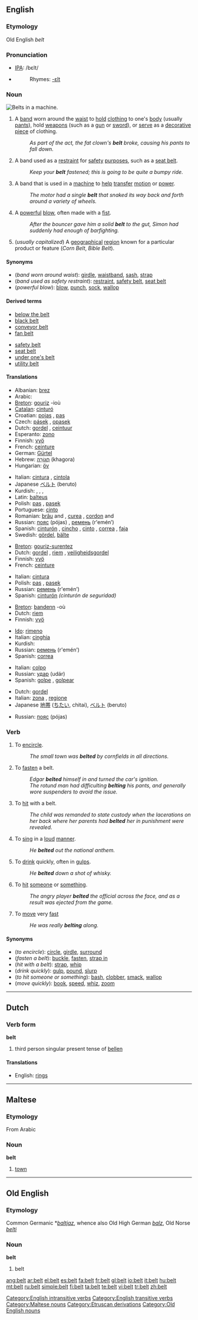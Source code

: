 ==English==
{{wikipedia}}

===Etymology===
Old English ''belt''

===Pronunciation===
*[[IPA]]: /bεlt/
*{{audio|en-us-belt.ogg|Audio (US)}}
*:Rhymes: [[Rhymes:English:-ɛlt|-ɛlt]]

===Noun===
[[Image:Engine belts.jpg|thumb|right|Belts in a machine.]]
{{en-noun}}

# A [[band]] worn around the [[waist]] to [[hold]] [[clothing]] to one's [[body]] (usually [[pants]]), hold [[weapon]]s (such as a [[gun]] or [[sword]]), or [[serve]] as a [[decorative]] [[piece]] of clothing.
#:''As part of the act, the fat clown's '''belt''' broke, causing his pants to fall down.''
# A band used as a [[restraint]] for [[safety]] [[purpose]]s, such as a [[seat belt]].
#:''Keep your '''belt''' fastened; this is going to be quite a bumpy ride.''
# A band that is used in a [[machine]] to [[help]] [[transfer]] [[motion]] or [[power]].
#:''The motor had a single '''belt''' that snaked its way back and forth around a variety of wheels.''
# A [[powerful]] [[blow]], often made with a [[fist]].
#:''After the bouncer gave him a solid '''belt''' to the gut, Simon had suddenly had enough of barfighting.''
# (''usually capitalized'') A [[geographical]] [[region]] known for a particular product or feature (''Corn Belt'', ''Bible Belt'').

====Synonyms====
*(''band worn around waist''): [[girdle]], [[waistband]], [[sash]], [[strap]]
*(''band used as safety restraint''): [[restraint]], [[safety belt]], [[seat belt]]
*(''powerful blow''): [[blow]], [[punch]], [[sock]], [[wallop]]

====Derived terms====
{{top2}}
* [[below the belt]] <!-- (''adverb'') acting [[unfair]] or [[unmannerly]], (''noun'') the [[crotch]] [[area]] -->
* [[black belt]]
* [[conveyor belt]]
* [[fan belt]]
{{mid2}}
* [[safety belt]]
* [[seat belt]]
* [[under one's belt]] <!-- in one's [[experience]] (''He had 4 [[year]]s of [[school]]ing under his belt.'') -->
* [[utility belt]]
{{bottom}}

====Translations====
{{trans-top|band worn around the waist}}
*Albanian: [[brez]] {{m}}
*Arabic: {{ARchar|[[حزام]]}}
*[[Breton]]: [[gouriz]] {{m}} -ioù
*[[Catalan]]: [[cinturó]] {{m}}
*Croatian: [[pojas]] {{m}}, [[pas]] {{m}}
* Czech: [[pásek]] {{m}}, [[opasek]] {{m}}
*Dutch: [[gordel]] {{m}}, [[ceintuur]] {{m}}
*Esperanto: [[zono]]
*Finnish: [[vyö]]
*French: [[ceinture]] {{f}}
*German: [[Gürtel]] {{m}}
*Hebrew: [[חגורה|חֲגוֹרָה]] (khagora) {{f}}
*Hungarian: [[öv]]
{{trans-mid}}
*Italian: [[cintura]] {{f}}, [[cintola]] {{f}}
*Japanese [[ベルト]] (beruto)
*Kurdish: {{t|ku|kemer}} {{f}}, {{t|ku|qayiş}} {{f}}, {{KUchar|[[پشتێن]]}}, {{KUchar|[[قایش]]}}
*Latin: [[balteus]]
*Polish: [[pas]] {{m}}, [[pasek]] {{m}}
*Portuguese: [[cinto]] {{m}}
*Romanian: [[brâu]] {{f}} and {{m}}, [[curea]] {{f}}, [[cordon]] {{f}} and {{m}}
*Russian: [[пояс]] (pójas) {{m}}, [[ремень]] (r'emén’) {{m}}
*Spanish: [[cinturón]] {{m}}, [[cincho]] {{m}} {{italbrac|El Salvador|Guatemala|Honduras}}, [[cinto]] {{m}} {{italbrac|Cuba}}, [[correa]] {{f}} {{italbrac|Colombia|Panama|Venezuela}}, [[faja]] {{f}} {{italbrac|Costa Rica|Nicaragua|Southeastern Mexico}}
*Swedish: [[gördel]], [[bälte]]
{{trans-bottom}}

{{trans-top|band used for safety purposes}}
*[[Breton]]: [[gouriz-surentez]] {{m}}
*Dutch: [[gordel]] {{m}}, [[riem]] {{m}}, [[veiligheidsgordel]] {{m}}
*Finnish: [[vyö]]
*French: [[ceinture]] {{f}}
{{trans-mid}}
*Italian: [[cintura]] {{f}}
*Polish: [[pas]] {{m}}, [[pasek]] {{m}}
*Russian: [[ремень]] (r'emén’) {{m}}
*Spanish: [[cinturón]] {{m}} ''(cinturón de seguridad)''
{{trans-bottom}}

{{trans-top|band used in a machine to help transfer motion or power}}
*[[Breton]]: [[bandenn]] {{f}} -où {{p}}
*Dutch: [[riem]] {{m}}
*Finnish: [[vyö]]
{{trans-mid}}
*[[Ido]]: [[rimeno]]
*Italian: [[cinghia]] {{f}}
*Kurdish: {{KUchar|[[قایش]]}}
*Russian: [[ремень]] (r'emén’) {{m}}
*Spanish: [[correa]] {{f}}
{{trans-bottom}}

{{trans-top|powerful blow}}
*Italian: [[colpo]] {{m}}
*Russian: [[удар]] (udár) {{m}}
*Spanish: [[golpe]] {{m}}, [[golpear]]
{{trans-bottom}}

{{trans-top|geographical region}}
*Dutch: [[gordel]] {{m}}
*Italian: [[zona]] {{f}}, [[regione]] {{f}}
*Japanese [[地帯]] ([[ちたい]], chitai), [[ベルト]] (beruto)
{{trans-mid}}
*Russian: [[пояс]] (pójas) {{m}}
{{trans-bottom}}

===Verb===
{{en-verb}}

# {{transitive}} To [[encircle]].
#:''The small town was '''belted''' by cornfields in all directions.''
# {{transitive}} To [[fasten]] a belt.
#:''Edgar '''belted''' himself in and turned the car's ignition.''
#:''The rotund man had difficulting '''belting''' his pants, and generally wore suspenders to avoid the issue.''
# {{transitive}} To [[hit]] with a belt.
#:''The child was remanded to state custody when the lacerations on her back where her parents had '''belted''' her in punishment were revealed.''
# {{transitive}} To [[sing]] in a [[loud]] [[manner]].
#:''He '''belted''' out the national anthem.''
# {{transitive}} To [[drink]] quickly, often in [[gulp]]s.
#:''He '''belted''' down a shot of whisky.''
# {{context|transitive|slang}} To [[hit]] [[someone]] or [[something]].
#:''The angry player '''belted''' the official across the face, and as a result was ejected from the game.''
# {{intransitive}} To [[move]] very [[fast]]
#:''He was really '''belting''' along.''

====Synonyms====
*(''to encircle''): [[circle]], [[girdle]], [[surround]]
*(''fasten a belt''): [[buckle]], [[fasten]], [[strap in]]
*(''hit with a belt''): [[strap]], [[whip]]
*(''drink quickly''): [[gulp]], [[pound]], [[slurp]]
*(''to hit someone or something''): [[bash]], [[clobber]], [[smack]], [[wallop]]
*(''move quickly''): [[book]], [[speed]], [[whiz]], [[zoom]]

[[Category:English intransitive verbs]]
[[Category:English transitive verbs]]

----

==Dutch==

===Verb form===
'''belt'''

# third person singular present tense of [[bellen]]

====Translations====
*English: [[rings]]

----

==Maltese==

===Etymology===
From Arabic

===Noun===
'''belt'''

# [[town]]

[[Category:Maltese nouns]]

----

==Old English==

===Etymology===
Common Germanic *''[[baltjaz]]'', whence also Old High German ''[[balz]]'', Old Norse ''[[belti]]''

===Noun===
'''belt'''

# belt

[[Category:Etruscan derivations]]
[[Category:Old English nouns]]

[[ang:belt]]
[[ar:belt]]
[[el:belt]]
[[es:belt]]
[[fa:belt]]
[[fr:belt]]
[[gl:belt]]
[[io:belt]]
[[it:belt]]
[[hu:belt]]
[[mt:belt]]
[[ru:belt]]
[[simple:belt]]
[[fi:belt]]
[[ta:belt]]
[[te:belt]]
[[vi:belt]]
[[tr:belt]]
[[zh:belt]]